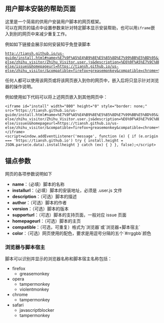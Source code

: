 == 用户脚本安装的帮助页面 ==

这里是一个简易的供用户安装用户脚本的网页框架。<br />
可以在网页的锚点中设置参数来针对特定脚本显示安装帮助，也可以用<code>iframe</code>嵌入到别的网页中来减少重复工作。

例如如下链接会展示如何安装知乎免登录脚本<br />
<a href="http://tiansh.github.io/us-guide/install.html#name=%E7%9F%A5%E4%B9%8E%E5%85%8D%E7%99%BB%E5%BD%95&installurl=https://tiansh.github.io/us-else/zhihu_visitor/Zhihu_Visitor.user.js&description=%E6%9F%A5%E7%9C%8B%E5%AE%8C%E6%95%B4%E7%9A%84%E5%9B%9E%E7%AD%94%E8%80%8C%E6%97%A0%E9%9C%80%E6%B3%A8%E5%86%8C%E7%99%BB%E5%BD%95&author=tiansh&version=2.1&supporturl=https://github.com/tiansh/us-else/issues&homepageurl=https://tiansh.github.io/us-else/zhihu_visitor/&compatible=firefox+greasemonkey&compatible=chrome+tampermonkey&&compatible=opera+tampermonkey&color=#EEF2F5,#000,#026B76,#298BD8,#fff"><pre>http://tiansh.github.io/us-guide/install.html#name=%E7%9F%A5%E4%B9%8E%E5%85%8D%E7%99%BB%E5%BD%95&installurl=https://tiansh.github.io/us-else/zhihu_visitor/Zhihu_Visitor.user.js&description=%E6%9F%A5%E7%9C%8B%E5%AE%8C%E6%95%B4%E7%9A%84%E5%9B%9E%E7%AD%94%E8%80%8C%E6%97%A0%E9%9C%80%E6%B3%A8%E5%86%8C%E7%99%BB%E5%BD%95&author=tiansh&version=2.1&supporturl=https://github.com/tiansh/us-else/issues&homepageurl=https://tiansh.github.io/us-else/zhihu_visitor/&compatible=firefox+greasemonkey&compatible=chrome+tampermonkey&&compatible=opera+tampermonkey&color=#EEF2F5,#000,#026B76,#298BD8,#fff</pre></a>

任何人都可以使用该网页或将该网页嵌入到你的网页中，嵌入后将只显示针对浏览器的操作说明。

例如使用如下代码可以将上述网页嵌入到其他网页中：

<pre><iframe id="install" width="800" height="0" style="border: none;" src="https://tiansh.github.io/us-guide/install.html#name=%E7%9F%A5%E4%B9%8E%E5%85%8D%E7%99%BB%E5%BD%95&installurl=https://tiansh.github.io/us-else/zhihu_visitor/Zhihu_Visitor.user.js&description=%E6%9F%A5%E7%9C%8B%E5%AE%8C%E6%95%B4%E7%9A%84%E5%9B%9E%E7%AD%94%E8%80%8C%E6%97%A0%E9%9C%80%E6%B3%A8%E5%86%8C%E7%99%BB%E5%BD%95&author=tiansh&version=2.1&supporturl=https://github.com/tiansh/us-else/issues&homepageurl=https://tiansh.github.io/us-else/zhihu_visitor/&compatible=firefox+greasemonkey&compatible=chrome+tampermonkey&&compatible=opera+tampermonkey&color=#EEF2F5,#000,#026B76,#298BD8,#fff"></iframe>
<script>window.addEventListener('message', function (e) { if (e.origin === 'https://tiansh.github.io') try { install.height = JSON.parse(e.data).installheight } catch (ex) { } }, false);</script></pre>

== 锚点参数 ==

网页的各项参数说明如下

* '''name'''：（必填）脚本的名称
* '''installurl'''：（必填）脚本的安装地址，必须是 .user.js 文件
* '''description'''：（可选）脚本的描述
* '''author'''：（可选）脚本的作者
* '''version'''：（可选）脚本的版本
* '''supporturl'''：（可选）脚本的支持页面，一般对应 issue 页面
* '''homepageurl'''：（可选）脚本的主页
* '''compatible'''：（可选，可重复）格式为`浏览器`或`浏览器+脚本宿主`
* '''color'''：（可选）网页使用的配色，要求是用逗号分隔的五个`#rrggbb`颜色

=== 浏览器与脚本宿主 ===

脚本可以识别并显示的浏览器名称和脚本宿主名称包括：
* firefox
** greasemonkey
* opera
** tampermonkey
** violentmonkey
* chrome
** tampermonkey
* safari
** javascriptblocker
** tampermonkey

